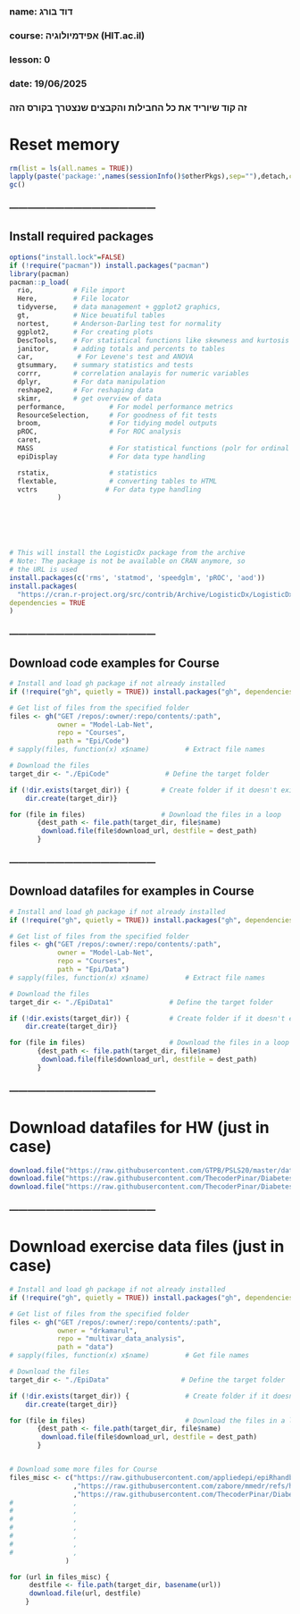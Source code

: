 ###
### name: דוד בורג
### course: אפידמיולוגיה (HIT.ac.il)
### lesson: 0   
### date: 19/06/2025
###  
###  זה קוד שיוריד את כל החבילות והקבצים שנצטרך בקורס הזה


# Reset memory
```{r setup-packages, include false}
rm(list = ls(all.names = TRUE))
lapply(paste('package:',names(sessionInfo()$otherPkgs),sep=""),detach,character.only=TRUE,unload=TRUE,force=TRUE)
gc()
```


### ------------------------------------------------


## Install required packages
```{r load-packages, include false}  
options("install.lock"=FALSE)
if (!require("pacman")) install.packages("pacman")
library(pacman)
pacman::p_load(
  rio,          # File import
  Here,         # File locator
  tidyverse,    # data management + ggplot2 graphics, 
  gt,           # Nice beuatiful tables
  nortest,      # Anderson-Darling test for normality
  ggplot2,      # For creating plots
  DescTools,    # For statistical functions like skewness and kurtosis
  janitor,      # adding totals and percents to tables
  car,           # For Levene's test and ANOVA
  gtsummary,    # summary statistics and tests
  corrr,        # correlation analayis for numeric variables
  dplyr,        # For data manipulation
  reshape2,     # For reshaping data
  skimr,        # get overview of data
  performance,           # For model performance metrics
  ResourceSelection,     # For goodness of fit tests
  broom,                 # For tidying model outputs
  pROC,                  # For ROC analysis
  caret,
  MASS                   # For statistical functions (polr for ordinal regression)
  epiDisplay             # For data type handling

  rstatix,               # statistics
  flextable,             # converting tables to HTML
  vctrs                 # For data type handling
            )






# This will install the LogisticDx package from the archive
# Note: The package is not be available on CRAN anymore, so
# the URL is used
install.packages(c('rms', 'statmod', 'speedglm', 'pROC', 'aod'))
install.packages(
  "https://cran.r-project.org/src/contrib/Archive/LogisticDx/LogisticDx_0.3.tar.gz",
dependencies = TRUE
)
```


### ------------------------------------------------


## Download code examples for Course
```{r download-data, include false}
# Install and load gh package if not already installed
if (!require("gh", quietly = TRUE)) install.packages("gh", dependencies = TRUE); library(gh)

# Get list of files from the specified folder
files <- gh("GET /repos/:owner/:repo/contents/:path",
            owner = "Model-Lab-Net",
            repo = "Courses",
            path = "Epi/Code")
# sapply(files, function(x) x$name)         # Extract file names

# Download the files
target_dir <- "./EpiCode"              # Define the target folder

if (!dir.exists(target_dir)) {        # Create folder if it doesn't exist
    dir.create(target_dir)}

for (file in files)                   # Download the files in a loop
       {dest_path <- file.path(target_dir, file$name)
        download.file(file$download_url, destfile = dest_path)
       }
```


### ------------------------------------------------


## Download datafiles for examples in Course
```{r download-data, include false}
# Install and load gh package if not already installed
if (!require("gh", quietly = TRUE)) install.packages("gh", dependencies = TRUE); library(gh)

# Get list of files from the specified folder
files <- gh("GET /repos/:owner/:repo/contents/:path",
            owner = "Model-Lab-Net",
            repo = "Courses",
            path = "Epi/Data")
# sapply(files, function(x) x$name)         # Extract file names

# Download the files
target_dir <- "./EpiData1"              # Define the target folder

if (!dir.exists(target_dir)) {          # Create folder if it doesn't exist
    dir.create(target_dir)}

for (file in files)                     # Download the files in a loop
       {dest_path <- file.path(target_dir, file$name)
        download.file(file$download_url, destfile = dest_path)
       }

```



### ------------------------------------------------


# Download datafiles for HW (just in case)
```{r download-data, include false}
download.file("https://raw.githubusercontent.com/GTPB/PSLS20/master/data/fev.txt", destfile = "./EpiCode/HWdata_1.txt")
download.file("https://raw.githubusercontent.com/ThecoderPinar/Diabetes_Health_Prediction_and_Analysis/refs/heads/main/raw/diabetes_data.csv", destfile = "./EpiCode/HWdata_2.csv")
download.file("https://raw.githubusercontent.com/ThecoderPinar/Diabetes_Health_Prediction_and_Analysis/refs/heads/main/raw/diabetes_data.csv", destfile = "./EpiCode/HWdata_3.csv")
```


### ------------------------------------------------


# Download exercise data files (just in case)
```{r download-data, include false}
# Install and load gh package if not already installed
if (!require("gh", quietly = TRUE)) install.packages("gh", dependencies = TRUE); library(gh)

# Get list of files from the specified folder
files <- gh("GET /repos/:owner/:repo/contents/:path",
            owner = "drkamarul",
            repo = "multivar_data_analysis",
            path = "data")
# sapply(files, function(x) x$name)         # Get file names

# Download the files
target_dir <- "./EpiData"                  # Define the target folder

if (!dir.exists(target_dir)) {              # Create folder if it doesn't exist
    dir.create(target_dir)}

for (file in files)                         # Download the files in a loop
       {dest_path <- file.path(target_dir, file$name)
        download.file(file$download_url, destfile = dest_path)
       }


# Download some more files for Course
files_misc <- c("https://raw.githubusercontent.com/appliedepi/epiRhandbook_eng/refs/heads/master/data/linelist_cleaned.rds"
                ,"https://raw.githubusercontent.com/zabore/mmedr/refs/heads/main/data/breastcancer.csv"
                ,"https://raw.githubusercontent.com/ThecoderPinar/Diabetes_Health_Prediction_and_Analysis/refs/heads/main/raw/diabetes_data.csv"
#               ,
#               ,
#               ,
#               ,
#               ,
#               ,
#               ,
              )

for (url in files_misc) {
     destfile <- file.path(target_dir, basename(url))
     download.file(url, destfile)
    }
```